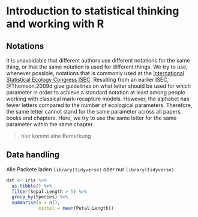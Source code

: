# Introduction to statistical thinking and working with R {#basics}

## Notations
It is unavoidable that different authors use different notations for the same thing, or that the same notation is used for different things. We try to use, whenever possible, notations that is commonly used at the [International Statistical Ecology Congress ISEC](https://http://www.isec2018.org/home). Resulting from an earlier ISEC, @Thomson.2009d give guidelines on what letter should be used for which parameter in order to achieve a standard notation at least among people working with classical mark-recapture models. However, the alphabet has fewer letters compared to the number of ecological parameters. Therefore, the same letter cannot stand for the same parameter across all papers, books and chapters. Here, we try to use the same letter for the same parameter within the same chapter. 

> hier kommt eine Bemerkung

## Data handling
Alle Packete laden `library(tidyverse)` oder nur `library(tidyverse)`.


```r
dat <- iris %>% 
  as.tibble() %>% 
  filter(Sepal.Length > 5) %>% 
  group_by(Species) %>% 
  summarise(n = n(),
            mittel = mean(Petal.Length))
```

